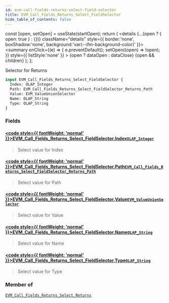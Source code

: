 ```yaml
---
id: evm-call-fields-returns-select-field-selector
title: EVM_Call_Fields_Returns_Select_FieldSelector
hide_table_of_contents: false
---
```







  const [open, setOpen] = useState(startOpen);
  return (
    <details {...(open ? { open: true } : {})} className="details" style={{ border:'none', boxShadow:'none', background:'var(--ifm-background-color)' }}>
      <summary
        onClick={(e) => {
          e.preventDefault();
          setOpen((open) => !open);
        }}
        style={{ listStyle:'none' }}
      >
      {open ? dataOpen : dataClose}
      </summary>
      {open && children}
    </details>
  );
};




Selector for Returns


```graphql
input EVM_Call_Fields_Returns_Select_FieldSelector {
  Index: OLAP_Integer
  Path: EVM_Call_Fields_Returns_Select_FieldSelector_Returns_Path
  Value: EVM_ValueUnionSelector
  Name: OLAP_String
  Type: OLAP_String
}
```




### Fields

#### [<code style={{ fontWeight: 'normal' }}>EVM_Call_Fields_Returns_Select_FieldSelector.<b>Index</b></code>](#)<Bullet />[`OLAP_Integer`](/docs/graphql-reference/inputs/olap-integer) <Badge class="secondary" text="input"/>
> Select value for Index
> 

#### [<code style={{ fontWeight: 'normal' }}>EVM_Call_Fields_Returns_Select_FieldSelector.<b>Path</b></code>](#)<Bullet />[`EVM_Call_Fields_Returns_Select_FieldSelector_Returns_Path`](/docs/graphql-reference/inputs/evm-call-fields-returns-select-field-selector-returns-path) <Badge class="secondary" text="input"/>
> Select value for Path
> 

#### [<code style={{ fontWeight: 'normal' }}>EVM_Call_Fields_Returns_Select_FieldSelector.<b>Value</b></code>](#)<Bullet />[`EVM_ValueUnionSelector`](/docs/graphql-reference/inputs/evm-value-union-selector) <Badge class="secondary" text="input"/>
> Select value for Value
> 

#### [<code style={{ fontWeight: 'normal' }}>EVM_Call_Fields_Returns_Select_FieldSelector.<b>Name</b></code>](#)<Bullet />[`OLAP_String`](/docs/graphql-reference/inputs/olap-string) <Badge class="secondary" text="input"/>
> Select value for Name
> 

#### [<code style={{ fontWeight: 'normal' }}>EVM_Call_Fields_Returns_Select_FieldSelector.<b>Type</b></code>](#)<Bullet />[`OLAP_String`](/docs/graphql-reference/inputs/olap-string) <Badge class="secondary" text="input"/>
> Select value for Type
> 



### Member of

[`EVM_Call_Fields_Returns_Select_Returns`](/docs/graphql-reference/inputs/evm-call-fields-returns-select-returns)  <Badge class="secondary" text="input"/>

